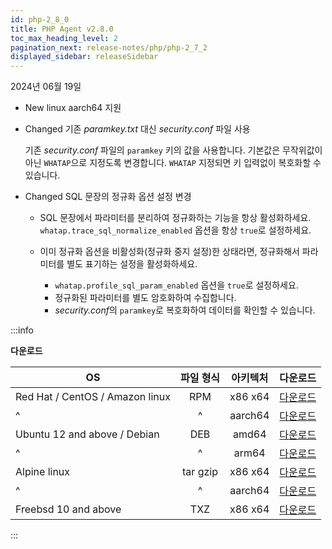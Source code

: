 ```yaml
---
id: php-2_8_0
title: PHP Agent v2.8.0
toc_max_heading_level: 2
pagination_next: release-notes/php/php-2_7_2
displayed_sidebar: releaseSidebar
---
```


2024년 06월 19일

- <Status>New</Status> linux aarch64 지원

- <Status>Changed</Status> 기존 *paramkey.txt* 대신 *security.conf* 파일 사용

  기존 *security.conf* 파일의 `paramkey` 키의 값을 사용합니다. 기본값은 무작위값이 아닌 `WHATAP`으로 지정도록 변경합니다. `WHATAP` 지정되면 키 입력없이 복호화할 수 있습니다.

- <Status>Changed</Status> SQL 문장의 정규화 옵션 설정 변경

  - SQL 문장에서 파라미터를 분리하여 정규화하는 기능을 항상 활성화하세요. `whatap.trace_sql_normalize_enabled` 옵션을 항상 `true`로 설정하세요.

  - 이미 정규화 옵션을 비활성화(정규화 중지 설정)한 상태라면, 정규화해서 파라미터를 별도 표기하는 설정을 활성화하세요.

    - `whatap.profile_sql_param_enabled` 옵션을 `true`로 설정하세요.
    - 정규화된 파라미터를 별도 암호화하여 수집합니다.
    - *security.conf*의 `paramkey`로 복호화하여 데이터를 확인할 수 있습니다.

:::info

**다운로드**

| OS | 파일 형식 | 아키텍처 | 다운로드 |
| - | :-: | :-: | :-: |
| Red Hat / CentOS / Amazon linux | RPM | x86 x64 | [다운로드](https://repo.whatap.io/centos/6/x86_64/whatap-php-2.8-0.x86_64.rpm) |
| \^ | \^ | aarch64 | [다운로드](https://repo.whatap.io/centos/7/aarch64/whatap-php-2.8-0.aarch64.rpm) |
| Ubuntu 12 and above / Debian | DEB | amd64 | [다운로드](https://repo.whatap.io/debian/unstable/whatap-php_2.8.0_amd64.deb) |
| \^ | \^ | arm64 | [다운로드](https://repo.whatap.io/debian/unstable/whatap-php_2.8.0_arm64.deb) |
| Alpine linux | tar gzip | x86 x64 | [다운로드](https://repo.whatap.io/alpine/x86_64/whatap-php-2.8.0.tar.gz) |
| \^ | \^ | aarch64 | [다운로드](https://repo.whatap.io/alpine/aarch64/whatap-php-2.8.0.tar.gz) |
| Freebsd 10 and above | TXZ | x86 x64 | [다운로드](https://repo.whatap.io/freebsd/10/whatap-php-2.8.0.txz) |

:::
